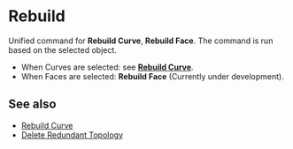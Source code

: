 
# Rebuild

<Reference shortcut="" command="Rebuild" button="Right of Command Bar" />

Unified command for **Rebuild Curve**, **Rebuild Face**. The command is run based on the selected object.
  - When Curves are selected: see [**Rebuild Curve**](./rebuild-curve).
  - When Faces are selected: **Rebuild Face** (Currently under development).

## See also
- [Rebuild Curve](./rebuild-curve)
- [Delete Redundant Topology](./delete-redundant-topology)